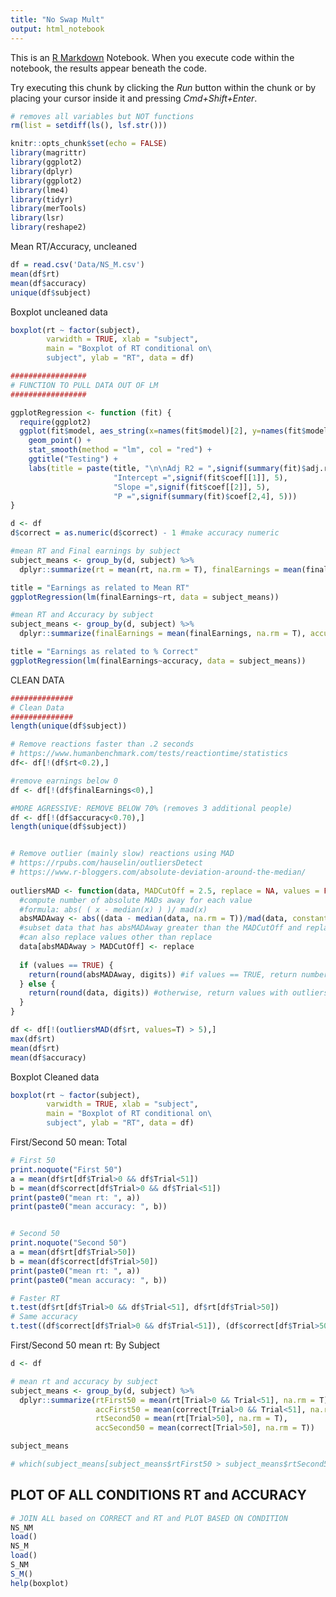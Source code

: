 ```yaml
---
title: "No Swap Mult"
output: html_notebook
---
```


This is an [R Markdown](http://rmarkdown.rstudio.com) Notebook. When you execute code within the notebook, the results appear beneath the code. 

Try executing this chunk by clicking the *Run* button within the chunk or by placing your cursor inside it and pressing *Cmd+Shift+Enter*. 
```r
# removes all variables but NOT functions
rm(list = setdiff(ls(), lsf.str()))
```

```r
knitr::opts_chunk$set(echo = FALSE)
library(magrittr)
library(ggplot2)
library(dplyr)
library(ggplot2)
library(lme4)
library(tidyr)
library(merTools) 
library(lsr)
library(reshape2)
```

Mean RT/Accuracy, uncleaned
```r
df = read.csv('Data/NS_M.csv')
mean(df$rt)
mean(df$accuracy)
unique(df$subject)
```

Boxplot uncleaned data
```r
boxplot(rt ~ factor(subject),
        varwidth = TRUE, xlab = "subject",
        main = "Boxplot of RT conditional on\
        subject", ylab = "RT", data = df)
```

```r
#################
# FUNCTION TO PULL DATA OUT OF LM
#################

ggplotRegression <- function (fit) {
  require(ggplot2)
  ggplot(fit$model, aes_string(x=names(fit$model)[2], y=names(fit$model)[1])) +
    geom_point() +
    stat_smooth(method = "lm", col = "red") +
    ggtitle("Testing") +
    labs(title = paste(title, "\n\nAdj R2 = ",signif(summary(fit)$adj.r.squared, 5),
                       "Intercept =",signif(fit$coef[[1]], 5),
                       "Slope =",signif(fit$coef[[2]], 5),
                       "P =",signif(summary(fit)$coef[2,4], 5)))
}

d <- df
d$correct = as.numeric(d$correct) - 1 #make accuracy numeric

#mean RT and Final earnings by subject
subject_means <- group_by(d, subject) %>%
  dplyr::summarize(rt = mean(rt, na.rm = T), finalEarnings = mean(finalEarnings, na.rm = T))

title = "Earnings as related to Mean RT"
ggplotRegression(lm(finalEarnings~rt, data = subject_means))

#mean RT and Accuracy by subject
subject_means <- group_by(d, subject) %>%
  dplyr::summarize(finalEarnings = mean(finalEarnings, na.rm = T), accuracy = mean(as.numeric(correct), na.rm = T))

title = "Earnings as related to % Correct"
ggplotRegression(lm(finalEarnings~accuracy, data = subject_means))
```


CLEAN DATA
```r
##############
# Clean Data
##############
length(unique(df$subject))

# Remove reactions faster than .2 seconds
# https://www.humanbenchmark.com/tests/reactiontime/statistics
df<- df[!(df$rt<0.2),]

#remove earnings below 0
df <- df[!(df$finalEarnings<0),]

#MORE AGRESSIVE: REMOVE BELOW 70% (removes 3 additional people)
df <- df[!(df$accuracy<0.70),]
length(unique(df$subject))


# Remove outlier (mainly slow) reactions using MAD
# https://rpubs.com/hauselin/outliersDetect
# https://www.r-bloggers.com/absolute-deviation-around-the-median/
  
outliersMAD <- function(data, MADCutOff = 2.5, replace = NA, values = FALSE, bConstant = 1.4826, digits = 2) {
  #compute number of absolute MADs away for each value
  #formula: abs( ( x - median(x) ) )/ mad(x)
  absMADAway <- abs((data - median(data, na.rm = T))/mad(data, constant = bConstant, na.rm = T))
  #subset data that has absMADAway greater than the MADCutOff and replace them with replace
  #can also replace values other than replace
  data[absMADAway > MADCutOff] <- replace
  
  if (values == TRUE) { 
    return(round(absMADAway, digits)) #if values == TRUE, return number of mads for each value
  } else {
    return(round(data, digits)) #otherwise, return values with outliers replaced
  }
}

df <- df[!(outliersMAD(df$rt, values=T) > 5),]
max(df$rt)
mean(df$rt)
mean(df$accuracy)

```


Boxplot Cleaned data
```r
boxplot(rt ~ factor(subject),
        varwidth = TRUE, xlab = "subject",
        main = "Boxplot of RT conditional on\
        subject", ylab = "RT", data = df)
```

First/Second 50 mean: Total
```r
# First 50
print.noquote("First 50")
a = mean(df$rt[df$Trial>0 && df$Trial<51])
b = mean(df$correct[df$Trial>0 && df$Trial<51])
print(paste0("mean rt: ", a))
print(paste0("mean accuracy: ", b))


# Second 50
print.noquote("Second 50")
a = mean(df$rt[df$Trial>50])
b = mean(df$correct[df$Trial>50])
print(paste0("mean rt: ", a))
print(paste0("mean accuracy: ", b))

# Faster RT
t.test(df$rt[df$Trial>0 && df$Trial<51], df$rt[df$Trial>50])
# Same accuracy
t.test((df$correct[df$Trial>0 && df$Trial<51]), (df$correct[df$Trial>50]))
```

First/Second 50 mean rt: By Subject
```r
d <- df

# mean rt and accuracy by subject
subject_means <- group_by(d, subject) %>%
  dplyr::summarize(rtFirst50 = mean(rt[Trial>0 && Trial<51], na.rm = T),
                   accFirst50 = mean(correct[Trial>0 && Trial<51], na.rm = T),
                   rtSecond50 = mean(rt[Trial>50], na.rm = T), 
                   accSecond50 = mean(correct[Trial>50], na.rm = T))

subject_means

# which(subject_means[subject_means$rtFirst50 > subject_means$rtSecond50])
```


## PLOT OF ALL CONDITIONS RT and ACCURACY
```r
# JOIN ALL based on CORRECT and RT and PLOT BASED ON CONDITION
NS_NM
load()
NS_M
load()
S_NM
S_M()
help(boxplot)

```


